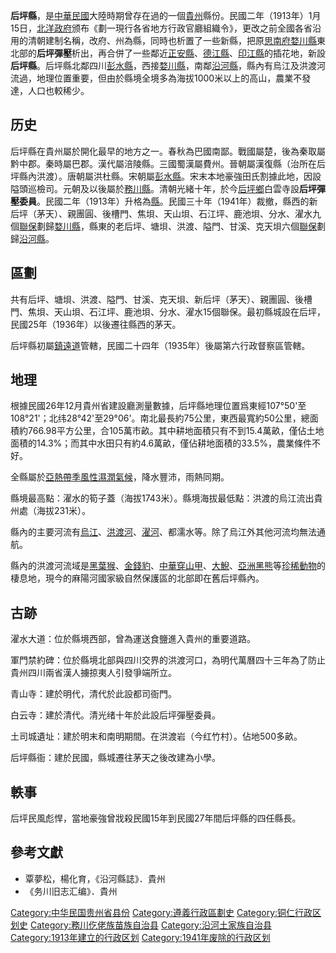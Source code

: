 {{noteTA
|1=zh:-{后}-坪; zh-cn:-{后}-坪; zh-hant:-{后}-坪
}}
{{Infobox Former Subdivision
|native_name = xəu˧˥ pʰin˨˩ ɕien˧˥
|conventional_long_name = 后坪縣
|common_name = 后坪
|subdivision = 縣
|nation = {{ROC}}
|year_start = 1913年
|event_start = 
|date_start = 1月15日
|year_end = 1941年
|event_end = 
|date_end = 8月1日
|p1 = 婺川縣
|flag_p1 = Flag of the Republic of China 1912-1928.svg
|s1 = 沿河縣 (中华民国)
|flag_s1 = Flag of the People's Republic of China.svg
|s2 = 
|flag_s2 = 
|image_flag = 
|image_coat = 
|image_map = 
|image_map_caption = 
|capital = 

[[后坪鄉|后坪鄉]]（1913-1936）

[[茅天鎮|茅天鎮]]（1936-1939）
 
[[濯水鎮|濯水鎮]]（1939-1941）
|common_languages       =
|stat_year1             = 1937
|stat_area1             = 766.98
|stat_pop1              = 43712
|today = '''{{PRC}}'''<br>[[貴州省|貴州省]][[沿河土家族自治县|沿河土家族自治县]]
}}
'''后坪縣'''，是[[中華民國|中華民國]]大陸時期曾存在過的一個[[貴州省_(中華民國)|貴州]]縣份。民國二年（1913年）1月15日，[[北洋政府|北洋政府]]颁布《劃一現行各省地方行政官廳組織令》，更改之前全國各省沿用的清朝建制名稱，改府、州為縣，同時也析置了一些新縣，把原[[思南府|思南府]][[婺川縣|婺川縣]]東北部的'''后坪彈壓'''析出，再合併了一些鄰近[[正安縣|正安縣]]、[[德江縣|德江縣]]、[[印江縣|印江縣]]的插花地，新設'''后坪縣'''。后坪縣北鄰四川[[彭水縣|彭水縣]]，西接[[婺川縣|婺川縣]]，南鄰[[沿河縣|沿河縣]]，縣內有烏江及洪渡河流過，地理位置重要，但由於縣境全境多為海拔1000米以上的高山，農業不發達，人口也較稀少。

== 历史 ==
后坪縣在貴州屬於開化最早的地方之一。春秋為巴國南鄙。戰國屬楚，後為秦取屬黔中郡。秦時屬巴郡。漢代屬涪陵縣。三國蜀漢屬費州。晉朝屬漢復縣（治所在后坪縣內洪渡）。唐朝屬洪杜縣。宋朝屬[[彭水縣|彭水縣]]。宋末本地豪強田氏割據此地，因設隘頭巡檢司。元朝及以後屬於[[務川縣|務川縣]]。清朝光緒十年，於今[[后坪鄉|后坪鄉]]白雲寺設'''后坪彈壓委員'''。民國二年（1913年）升格為[[縣|縣]]。民國三十年（1941年）裁撤，縣西的新后坪（茅天）、親團圓、後槽門、焦垻、天山垻、石江坪、鹿池垻、分水、濯水九個[[聯保|聯保]]劃歸[[婺川縣|婺川縣]]，縣東的老后坪、塘垻、洪渡、隘門、甘溪、克天垻六個[[聯保|聯保]]劃歸[[沿河縣|沿河縣]]。

== 區劃 ==
共有后坪、塘垻、洪渡、隘門、甘溪、克天垻、新后坪（茅天）、親團圓、後槽門、焦垻、天山垻、石江坪、鹿池垻、分水、濯水15個聯保。最初縣城設在后坪，民國25年（1936年）以後遷往縣西的茅天。

后坪縣初屬[[鎮遠道|鎮遠道]]管轄，民國二十四年（1935年）後屬第六行政督察區管轄。

== 地理 ==
根據民國26年12月貴州省建設廳測量數據，后坪縣地理位置爲東經107°50'至108°21'；北纬28°42'至29°06'。南北最長約75公里，東西最寬約50公里，總面積約766.98平方公里，合105萬市畝。其中耕地面積只有不到15.4萬畝，僅佔土地面積的14.3%；而其中水田只有約4.6萬畝，僅佔耕地面積的33.5%，農業條件不好。

全縣屬於[[亞熱帶季風性濕潤氣候|亞熱帶季風性濕潤氣候]]，降水豐沛，雨熱同期。

縣境最高點：濯水的筍子蓋（海拔1743米）。縣境海拔最低點：洪渡的烏江流出貴州處（海拔231米）。

縣內的主要河流有[[烏江|烏江]]、[[洪渡河|洪渡河]]、[[濯河|濯河]]、都濡水等。除了烏江外其他河流均無法通航。

縣內的洪渡河流域是[[黑葉猴|黑葉猴]]、[[金錢豹|金錢豹]]、[[中華穿山甲|中華穿山甲]]、[[大鯢|大鯢]]、[[亞洲黑熊|亞洲黑熊]]等[[珍稀動物|珍稀動物]]的棲息地，現今的麻陽河國家級自然保護區的北部即在舊后坪縣內。

== 古跡 ==
濯水大道：位於縣境西部，曾為運送食鹽進入貴州的重要道路。

軍門禁約碑：位於縣境北部與四川交界的洪渡河口，為明代萬曆四十三年為了防止貴州四川兩省漢人擄掠夷人引發爭端所立。

青山寺：建於明代，清代於此設都司衙門。

白云寺：建於清代。清光绪十年於此設后坪彈壓委員。

土司城遺址：建於明末和南明期間。在洪渡岩（今红竹村）。佔地500多畝。

后坪縣衙：建於民國，縣城遷往茅天之後改建為小學。

== 軼事 ==
后坪民風彪悍，當地豪強曾戕殺民國15年到民國27年間后坪縣的四任縣長。

== 參考文獻 ==
*覃夢松，楊化育，《沿河縣誌》．貴州
*《务川旧志汇编》．貴州

{{中華民國貴州省行政區劃}}

[[Category:中华民国贵州省县份|Category:中华民国贵州省县份]]
[[Category:遵義行政區劃史|Category:遵義行政區劃史]]
[[Category:铜仁行政区划史|Category:铜仁行政区划史]]
[[Category:務川仡佬族苗族自治县|Category:務川仡佬族苗族自治县]]
[[Category:沿河土家族自治县|Category:沿河土家族自治县]]
[[Category:1913年建立的行政区划|Category:1913年建立的行政区划]]
[[Category:1941年废除的行政区划|Category:1941年废除的行政区划]]